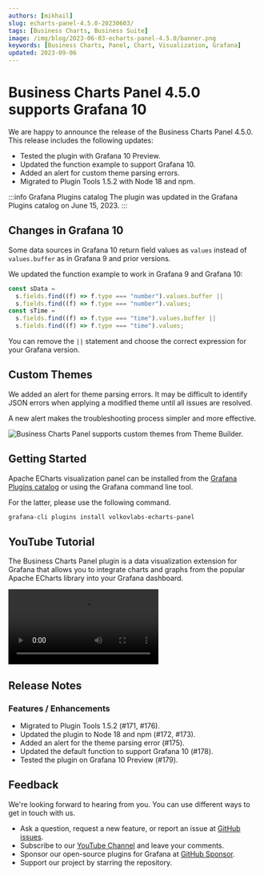```yaml
---
authors: [mikhail]
slug: echarts-panel-4.5.0-20230603/
tags: [Business Charts, Business Suite]
image: /img/blog/2023-06-03-echarts-panel-4.5.0/banner.png
keywords: [Business Charts, Panel, Chart, Visualization, Grafana]
updated: 2023-09-06
---
```



# Business Charts Panel 4.5.0 supports Grafana 10

We are happy to announce the release of the Business Charts Panel 4.5.0. This release includes the following updates:

- Tested the plugin with Grafana 10 Preview.
- Updated the function example to support Grafana 10.
- Added an alert for custom theme parsing errors.
- Migrated to Plugin Tools 1.5.2 with Node 18 and npm.

:::info Grafana Plugins catalog
The plugin was updated in the Grafana Plugins catalog on June 15, 2023.
:::

## Changes in Grafana 10

Some data sources in Grafana 10 return field values as `values` instead of `values.buffer` as in Grafana 9 and prior versions.

We updated the function example to work in Grafana 9 and Grafana 10:

```js
const sData =
  s.fields.find((f) => f.type === "number").values.buffer ||
  s.fields.find((f) => f.type === "number").values;
const sTime =
  s.fields.find((f) => f.type === "time").values.buffer ||
  s.fields.find((f) => f.type === "time").values;
```

You can remove the `||` statement and choose the correct expression for your Grafana version.

## Custom Themes

We added an alert for theme parsing errors. It may be difficult to identify JSON errors when applying a modified theme until all issues are resolved.

A new alert makes the troubleshooting process simpler and more effective.

<Image
  title="Business Charts Panel supports custom themes from Theme Builder."
  src="/img/blog/2023-06-03-echarts-panel-4.5.0/theme.png"
/>

## Getting Started

Apache ECharts visualization panel can be installed from the [Grafana Plugins catalog](https://grafana.com/grafana/plugins/volkovlabs-echarts-panel/) or using the Grafana command line tool.

For the latter, please use the following command.

```bash
grafana-cli plugins install volkovlabs-echarts-panel
```

## YouTube Tutorial

The Business Charts Panel plugin is a data visualization extension for Grafana that allows you to integrate charts and graphs from the popular Apache ECharts library into your Grafana dashboard.

<Video
  src="https://www.youtube.com/embed/DxqCrBEmrQw"
  title="How to create modern dashboards in Grafana."
/>

## Release Notes

### Features / Enhancements

- Migrated to Plugin Tools 1.5.2 (#171, #176).
- Updated the plugin to Node 18 and npm (#172, #173).
- Added an alert for the theme parsing error (#175).
- Updated the default function to support Grafana 10 (#178).
- Tested the plugin on Grafana 10 Preview (#179).

## Feedback

We're looking forward to hearing from you. You can use different ways to get in touch with us.

- Ask a question, request a new feature, or report an issue at [GitHub issues](https://github.com/volkovlabs/volkovlabs-echarts-panel/issues).
- Subscribe to our [YouTube Channel](https://www.youtube.com/@volkovlabs) and leave your comments.
- Sponsor our open-source plugins for Grafana at [GitHub Sponsor](https://github.com/sponsors/VolkovLabs).
- Support our project by starring the repository.
